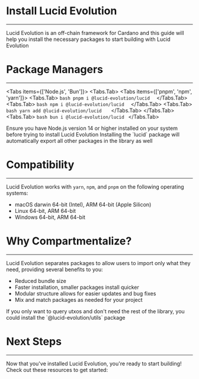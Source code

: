 
# Install Lucid Evolution

---

Lucid Evolution is an off-chain framework for Cardano and this guide will help you install the necessary packages to start building with Lucid Evolution

<div style={{ marginBottom: "4rem" }}></div>

# Package Managers

---

<Tabs items={['Node.js', 'Bun']}>
  <Tabs.Tab>
    <Tabs items={['pnpm', 'npm', 'yarn']}>
      <Tabs.Tab>
        ```bash
        pnpm i @lucid-evolution/lucid 
        ```
      </Tabs.Tab>
      <Tabs.Tab>
        ```bash
        npm i @lucid-evolution/lucid 
        ```
      </Tabs.Tab>
      <Tabs.Tab>
        ```bash
        yarn add @lucid-evolution/lucid  
        ```
      </Tabs.Tab>
    </Tabs>
  </Tabs.Tab>
  <Tabs.Tab>
    ```bash
    bun i @lucid-evolution/lucid
    ```
  </Tabs.Tab>
</Tabs>

<Callout type="info">
Ensure you have Node.js version 14 or higher installed on your system before trying to install Lucid Evolution
</Callout>  

<Callout type="info">
Installing the `lucid` package will automatically export all other packages in the library as well
</Callout>  

<div style={{ marginBottom: "6rem" }}></div>

# Compatibility

---

Lucid Evolution works with `yarn`, `npm`, and `pnpm` on the following operating systems:

- macOS darwin 64-bit (Intel), ARM 64-bit (Apple Silicon)
- Linux 64-bit, ARM 64-bit
- Windows 64-bit, ARM 64-bit

<div style={{ marginBottom: "6rem" }}></div>

# Why Compartmentalize?

---

Lucid Evolution separates packages to allow users to import only what they need, providing several benefits to you:

- Reduced bundle size
- Faster installation, smaller packages install quicker
- Modular structure allows for easier updates and bug fixes
- Mix and match packages as needed for your project

<FileTree>
  <FileTree.Folder name="lucid-evolution" defaultOpen>
    <FileTree.Folder name="packages" defaultOpen>
      <FileTree.File name="lucid-evolution/lucid ⇀      Main package for Lucid Evolution" />
      <FileTree.File name="lucid-evolution/bip39 ⇀      Package for BIP-39 mnemonic code" />
      <FileTree.File name="lucid-evolution/core-types ⇀ Core types used across Lucid Evolution packages" />
      <FileTree.File name="lucid-evolution/core-utils ⇀ Core utilities used across Lucid Evolution packages" />
      <FileTree.File name="lucid-evolution/crc8 ⇀       Package for CRC8 calculation" />
      <FileTree.File name="lucid-evolution/plutus ⇀     Package for Plutus integration" />
      <FileTree.File name="lucid-evolution/provider ⇀   Package for providing data " />
      <FileTree.File name="lucid-evolution/sign_data ⇀  Package for signing data" />
      <FileTree.File name="lucid-evolution/utils ⇀      Utility functions for Lucid Evolution" />
      <FileTree.File name="lucid-evolution/wallet ⇀     Wallet package for Lucid Evolution" />
    </FileTree.Folder>
  </FileTree.Folder>
</FileTree>

<Callout>
If you only want to query utxos and don't need the rest of the library, you could install the `@lucid-evolution/utils` package
</Callout>

<div style={{ marginBottom: "6rem" }}></div>

# Next Steps

---

Now that you've installed Lucid Evolution, you're ready to start building! Check out these resources to get started:

<Cards>
  <Cards.Card icon="⚡" title=" Quickstart" href="/" />
  <Cards.Card
    icon="📕"
    title=" Documentation"
    href="/documentation/core-concepts/instantiate-evolution"
  />
  <Cards.Card
    icon="💡"
    title=" Examples"
    href="/documentation/examples/hello-world"
  />
</Cards>
